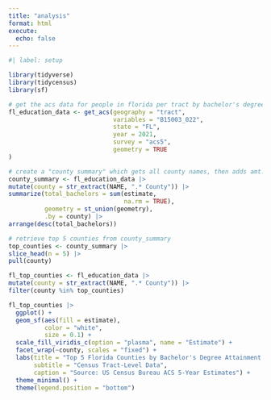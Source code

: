 ```yaml
---
title: "analysis"
format: html
execute: 
  echo: false
---
```


```r
#| label: setup

library(tidyverse)
library(tidycensus)
library(sf)
```

```r
# get the acs data for people in florida per tract by bachelor's degree or higher (5 year acs, 2017-2021)
fl_education_data <- get_acs(geography = "tract",
                             variables = "B15003_022",
                             state = "FL",
                             year = 2021,
                             survey = "acs5",
                             geometry = TRUE
)
```

```r
# create a "county summary" which gets all county names, then adds amt. of bachelor's degrees per county and arranges them in descending order (greatest first)
county_summary <- fl_education_data |> 
mutate(county = str_extract(NAME, ".* County")) |>
summarize(total_bachelors = sum(estimate,
                                na.rm = TRUE),
          geometry = st_union(geometry),
          .by = county) |> 
arrange(desc(total_bachelors))
```

```r
# retrieve top 5 counties from county_summary
top_counties <- county_summary |> 
slice_head(n = 5) |> 
pull(county)
```

```r
fl_top_counties <- fl_education_data |> 
mutate(county = str_extract(NAME, ".* County")) |> 
filter(county %in% top_counties)
```

```r
fl_top_counties |>
  ggplot() + 
  geom_sf(aes(fill = estimate),
          color = "white",
          size = 0.1) +
  scale_fill_viridis_c(option = "plasma", name = "Estimate") +  
  facet_wrap(~county, scales = "fixed") +
  labs(title = "Top 5 Florida Counties by Bachelor's Degree Attainment (2021)",
       subtitle = "Census Tract-Level Data",
       caption = "Source: US Census Bureau ACS 5-Year Estimates") +
  theme_minimal() +
  theme(legend.position = "bottom")
```


